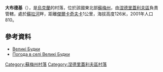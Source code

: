 {{coord|50|52|16|N|34|2|13|E|scale:100000_region:UA|display=title}}

'''大布德基'''（{{lang-uk|Великі Будки}}），是[[烏克蘭|烏克蘭]]的村落，位於該國東北部[[蘇梅州|蘇梅州]]，由[[涅德里蓋利夫區|涅德里蓋利夫區]]負責管轄，處於[[蘇拉河_(第聶伯河支流)|蘇拉河]]畔，距離[[傑爾卡奇夫卡|傑爾卡奇夫卡]]1公里，海拔高度126米，2001年人口810。

==參考資料==
* [http://w1.c1.rada.gov.ua/pls/z7502/A005?rdat1=02.02.2010&rf7571=29537 Великі Будки]{{dead link|date=2017年12月 |bot=InternetArchiveBot |fix-attempted=yes }}
* [http://weather.in.ua/ua/symskaja/2942 Погода в селі Великі Будки]{{Wayback|url=http://weather.in.ua/ua/symskaja/2942 |date=20111219233949 }}

{{DEFAULTSORT:Великі Будки}}
[[Category:蘇梅州村落|Category:蘇梅州村落]]
[[Category:涅德里蓋利夫區村落|Category:涅德里蓋利夫區村落]]


{{Sumy-geo-stub}}